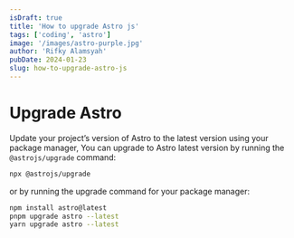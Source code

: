 ```yaml
---
isDraft: true
title: 'How to upgrade Astro js'
tags: ['coding', 'astro']
image: '/images/astro-purple.jpg'
author: 'Rifky Alamsyah'
pubDate: 2024-01-23
slug: how-to-upgrade-astro-js
---
```


# Upgrade Astro

Update your project’s version of Astro to the latest version using your package manager, You can upgrade to Astro latest version by running the `@astrojs/upgrade` command:

```sh
npx @astrojs/upgrade
```

or by running the upgrade command for your package manager:

```sh
npm install astro@latest
pnpm upgrade astro --latest
yarn upgrade astro --latest
```
